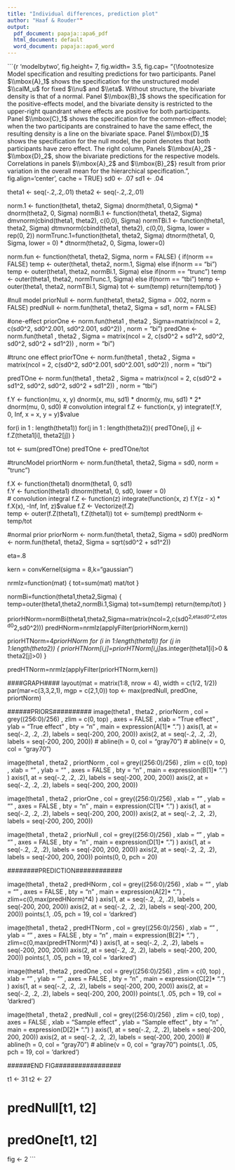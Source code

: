```yaml
---
title: "Individual differences, prediction plot"
author: "Haaf & Rouder""
output:
  pdf_document: papaja::apa6_pdf
  html_document: default
  word_document: papaja::apa6_word
---
```


```{r 'modelbytwo', fig.height= 7, fig.width= 3.5, fig.cap= "{\\footnotesize  Model specification and resulting predictions for two participants.  Panel $\\mbox{A}_1$ shows the specification for the unstructured model $\\calM_u$ for fixed $\\nu$ and $\\eta$.  Without structure, the bivariate density is that of a normal.  Panel $\\mbox{B}_1$ shows the specification for the positive-effects model, and the bivariate density is restricted to the upper-right quandrant where effects are positive for both participants.  Panel $\\mbox{C}_1$ shows the specification for the common-effect model; when the two participants are constrained to have the same effect, the resulting density is a line on the bivariate space.  Panel $\\mbox{D}_1$ shows the specification for the null model, the point denotes that both participants have zero effect.  The right column, Panels $\\mbox{A}_2$ - $\\mbox{D}_2$, show the bivariate predictions for the respective models.  Correlations in panels $\\mbox{A}_2$ and $\\mbox{B}_2$} result from prior variation in the overall mean for the hierarchical specification.", fig.align='center', cache = TRUE}
sd0 <- .07
sd1 <- .04

theta1 <- seq(-.2,.2,.01)
theta2 <- seq(-.2,.2,.01)

norm.1 <- function(theta1, theta2, Sigma) dnorm(theta1, 0,Sigma) * dnorm(theta2, 0, Sigma)
normBi.1 <- function(theta1, theta2, Sigma) dmvnorm(cbind(theta1, theta2), c(0,0), Sigma)
normTBi.1 <- function(theta1, theta2, Sigma) dtmvnorm(cbind(theta1, theta2), c(0,0), Sigma, lower = rep(0, 2))
normTrunc.1=function(theta1, theta2, Sigma) dtnorm(theta1, 0, Sigma, lower = 0) * dtnorm(theta2, 0, Sigma, lower=0)

norm.fun <- function(theta1, theta2, Sigma, norm = FALSE) 
{
  if(norm == FALSE)	temp <- outer(theta1, theta2, norm.1, Sigma)
  else if(norm == "bi") temp <- outer(theta1, theta2, normBi.1, Sigma)
  else if(norm == "trunc") temp <- outer(theta1, theta2, normTrunc.1, Sigma)
  else if(norm == "tbi") temp <- outer(theta1, theta2, normTBi.1, Sigma)
  tot <- sum(temp)
  return(temp/tot)
}

#null model
priorNull <- norm.fun(theta1, theta2, Sigma = .002, norm = FALSE)
predNull <- norm.fun(theta1, theta2, Sigma = sd1, norm = FALSE)

#one-effect
priorOne <- norm.fun(theta1 
                     , theta2
                     , Sigma=matrix(ncol = 2, c(sd0^2, sd0^2.001, sd0^2.001, sd0^2))
                     , norm = "bi")
predOne <- norm.fun(theta1
                    , theta2
                    , Sigma = matrix(ncol = 2, c(sd0^2 + sd1^2, sd0^2, sd0^2, sd0^2 + sd1^2))
                    , norm = "bi")

#trunc one effect
priorTOne <- norm.fun(theta1 
                      , theta2
                      , Sigma = matrix(ncol = 2, c(sd0^2, sd0^2.001, sd0^2.001, sd0^2))
                      , norm = "tbi")


predTOne <- norm.fun(theta1
                     , theta2
                     , Sigma = matrix(ncol = 2, c(sd0^2 + sd1^2, sd0^2, sd0^2, sd0^2 + sd1^2))
                     , norm = "tbi")

f.Y <- function(mu, x, y) dnorm(x, mu, sd1) * dnorm(y, mu, sd1) * 2*  dnorm(mu, 0, sd0)
# convolution integral
f.Z <- function(x, y) integrate(f.Y, 0, Inf, x = x, y = y)$value

for(i in 1 : length(theta1))
  for(j in 1 : length(theta2)){
    predTOne[i, j] <- f.Z(theta1[i], theta2[j])
  }

tot <- sum(predTOne)
predTOne <- predTOne/tot

#truncModel
priortNorm <- norm.fun(theta1, theta2, Sigma = sd0, norm = "trunc")

f.X <- function(theta1) dnorm(theta1, 0, sd1)   
f.Y <- function(theta1) dtnorm(theta1, 0, sd0, lower = 0)  
# convolution integral
f.Z <- function(z) integrate(function(x, z) f.Y(z - x) * f.X(x), -Inf, Inf, z)$value
f.Z <- Vectorize(f.Z)  
temp <- outer(f.Z(theta1), f.Z(theta1))
tot <- sum(temp)
predtNorm <- temp/tot

#normal prior
priorNorm <- norm.fun(theta1, theta2, Sigma = sd0)
predNorm <- norm.fun(theta1, theta2, Sigma = sqrt(sd0^2 + sd1^2))

eta=.8

kern = convKernel(sigma = 8,k="gaussian")

nrmlz=function(mat)
{
	tot=sum(mat)
	mat/tot
}

normBi=function(theta1,theta2,Sigma) 
{
	temp=outer(theta1,theta2,normBi.1,Sigma)
	tot=sum(temp)
	return(temp/tot)
}

priorHNorm=normBi(theta1,theta2,Sigma=matrix(ncol=2,c(sd0^2,eta*sd0^2,eta*sd0^2,sd0^2)))
predHNorm=nrmlz(applyFilter(priorHNorm,kern))

priorHTNorm=4*priorHNorm
for (i in 1:length(theta1))
for (j in 1:length(theta2))
{
	priorHTNorm[i,j]=priorHTNorm[i,j]*as.integer(theta1[i]>0 & theta2[j]>0)
}

predHTNorm=nrmlz(applyFilter(priorHTNorm,kern))

####GRAPH####
layout(mat = matrix(1:8, nrow = 4), width = c(1/2, 1/2))
par(mar=c(3,3,2,1), mgp = c(2,1,0))
top <- max(predNull, predOne, priortNorm)

######PRIORS##########
image(theta1
      , theta2
      , priorNorm
      , col = grey((256:0)/256)
      , zlim = c(0, top)
      , axes = FALSE
      , xlab = "True effect"
      , ylab = "True effect"
      , bty = "n"
      , main = expression(A[1]* ".")
)
axis(1, at = seq(-.2, .2, .2), labels = seq(-200, 200, 200))
axis(2, at = seq(-.2, .2, .2), labels = seq(-200, 200, 200))
# abline(h = 0, col = "gray70")
# abline(v = 0, col = "gray70")

image(theta1
      , theta2
      , priortNorm
      , col = grey((256:0)/256)
      , zlim = c(0, top)
      , xlab = ""
      , ylab = ""
      , axes = FALSE
      , bty = "n"
      , main = expression(B[1]* ".")
)
axis(1, at = seq(-.2, .2, .2), labels = seq(-200, 200, 200))
axis(2, at = seq(-.2, .2, .2), labels = seq(-200, 200, 200))

image(theta1
      , theta2
      , priorOne
      , col = grey((256:0)/256)
      , xlab = ""
      , ylab = ""
      , axes = FALSE
      , bty = "n"
      , main = expression(C[1]* ".")
)
axis(1, at = seq(-.2, .2, .2), labels = seq(-200, 200, 200))
axis(2, at = seq(-.2, .2, .2), labels = seq(-200, 200, 200))

image(theta1
      , theta2
      , priorNull
      , col = grey((256:0)/256)
      , xlab = ""
      , ylab = ""
      , axes = FALSE
      , bty = "n"
      , main = expression(D[1]* ".")
)
axis(1, at = seq(-.2, .2, .2), labels = seq(-200, 200, 200))
axis(2, at = seq(-.2, .2, .2), labels = seq(-200, 200, 200))
points(0, 0, pch = 20)

########PREDICTION############

image(theta1
      , theta2
      , predHNorm
      , col = grey((256:0)/256)
      , xlab = ""
      , ylab = ""
      , axes = FALSE
      , bty = "n"
      , main = expression(A[2]* ".")
      , zlim=c(0,max(predHNorm)*4)
)
axis(1, at = seq(-.2, .2, .2), labels = seq(-200, 200, 200))
axis(2, at = seq(-.2, .2, .2), labels = seq(-200, 200, 200))
points(.1, .05, pch = 19, col = 'darkred')

image(theta1
      , theta2
      , predHTNorm
      , col = grey((256:0)/256)
      , xlab = ""
      , ylab = ""
      , axes = FALSE
      , bty = "n"
      , main = expression(B[2]* ".")
      , zlim=c(0,max(predHTNorm)*4)
)
axis(1, at = seq(-.2, .2, .2), labels = seq(-200, 200, 200))
axis(2, at = seq(-.2, .2, .2), labels = seq(-200, 200, 200))
points(.1, .05, pch = 19, col = 'darkred')

image(theta1
      , theta2
      , predOne
      , col = grey((256:0)/256)
      , zlim = c(0, top)
      , xlab = ""
      , ylab = ""
      , axes = FALSE
      , bty = "n"
      , main = expression(C[2]* ".")
)
axis(1, at = seq(-.2, .2, .2), labels = seq(-200, 200, 200))
axis(2, at = seq(-.2, .2, .2), labels = seq(-200, 200, 200))
points(.1, .05, pch = 19, col = 'darkred')

image(theta1
      , theta2
      , predNull
      , col = grey((256:0)/256)
      , zlim = c(0, top)
      , axes = FALSE
      , xlab = "Sample effect"
      , ylab = "Sample effect"
      , bty = "n"
      , main = expression(D[2]* ".")
)
axis(1, at = seq(-.2, .2, .2), labels = seq(-200, 200, 200))
axis(2, at = seq(-.2, .2, .2), labels = seq(-200, 200, 200))
# abline(h = 0, col = "gray70")
# abline(v = 0, col = "gray70")
points(.1, .05, pch = 19, col = 'darkred')


######END FIG#################

t1 <- 31
t2 <- 27

# predNull[t1, t2]
# predOne[t1, t2]

fig <- 2
```
